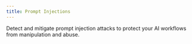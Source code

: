 ```yaml
---
title: Prompt Injections
---
```


Detect and mitigate prompt injection attacks to protect your AI workflows from manipulation and abuse. 